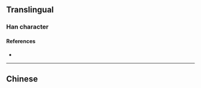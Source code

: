 {{also|獅}}
{{character info}}
==Translingual==

===Han character===
{{Han char|rn=94|rad=犬|as=06|sn=9|four=|canj=KHLLB|ids=⿰犭师}}

====References====
* {{Han ref|kx=0711.101|hdz=21344.020|uh=72EE|ud=29422}}

----

==Chinese==
{{zh-see|獅}}